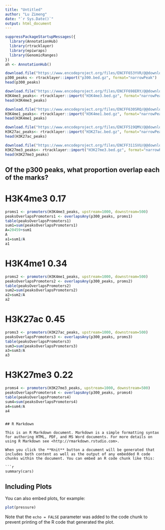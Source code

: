 ---
title: "Untitled"
author: "Lu Zimeng"
date: "`r Sys.Date()`"
output: html_document
---

```{r}
suppressPackageStartupMessages({
  library(AnnotationHub)
  library(rtracklayer)
  library(epiwraps)
  library(GenomicRanges)
})
ah <- AnnotationHub()
```


```{R}
download.file("https://www.encodeproject.org/files/ENCFF653YVR/@@download/ENCFF653YVR.bed.gz", dest="p300.bed.gz")
p300_peaks <- rtracklayer::import("p300.bed.gz", format="narrowPeak")
head(p300_peaks)
```


```{r}
download.file("https://www.encodeproject.org/files/ENCFF698ERY/@@download/ENCFF698ERY.bed.gz", dest="H3K4me3.bed.gz")
H3K4me3_peaks<- rtracklayer::import("H3K4me3.bed.gz", format="narrowPeak")
head(H3K4me3_peaks)

download.file("https://www.encodeproject.org/files/ENCFF630SRQ/@@download/ENCFF630SRQ.bed.gz", dest="H3K4me1.bed.gz")
H3K4me1_peaks<- rtracklayer::import("H3K4me1.bed.gz", format="narrowPeak")
head(H3K4me1_peaks)

download.file("https://www.encodeproject.org/files/ENCFF519QMV/@@download/ENCFF519QMV.bed.gz", dest="H3K27ac.bed.gz")
H3K27ac_peaks<- rtracklayer::import("H3K27ac.bed.gz", format="narrowPeak")
head(H3K27ac_peaks)

download.file("https://www.encodeproject.org/files/ENCFF311SVU/@@download/ENCFF311SVU.bed.gz", dest="H3K27me3.bed.gz")
H3K27me3_peaks<- rtracklayer::import("H3K27me3.bed.gz", format="narrowPeak")
head(H3K27me3_peaks)
```
## Of the p300 peaks, what proportion overlap each of the marks?
# H3K4me3  0.17
```{r}
proms1 <- promoters(H3K4me3_peaks, upstream=1000, downstream=500)
peaksOverlapsPromoters1 <- overlapsAny(p300_peaks, proms1)
table(peaksOverlapsPromoters1)
sum1=sum(peaksOverlapsPromoters1)
A=20459+sum1
A
a1=sum1/A
a1
```
# H3K4me1 0.34
```{r}
proms2 <- promoters(H3K4me1_peaks, upstream=1000, downstream=500)
peaksOverlapsPromoters2 <- overlapsAny(p300_peaks, proms2)
table(peaksOverlapsPromoters2)
sum2=sum(peaksOverlapsPromoters2)
a2=sum2/A
a2
```
# H3K27ac  0.45
```{r}
proms3 <- promoters(H3K27ac_peaks, upstream=1000, downstream=500)
peaksOverlapsPromoters3 <- overlapsAny(p300_peaks, proms3)
table(peaksOverlapsPromoters3)
sum3=sum(peaksOverlapsPromoters3)
a3=sum3/A
a3
```
# H3K27me3  0.22
```{r}
proms4 <- promoters(H3K27me3_peaks, upstream=1000, downstream=500)
peaksOverlapsPromoters4 <- overlapsAny(p300_peaks, proms4)
table(peaksOverlapsPromoters4)
sum4=sum(peaksOverlapsPromoters4)
a4=sum4/A
a4
```







```

## R Markdown

This is an R Markdown document. Markdown is a simple formatting syntax for authoring HTML, PDF, and MS Word documents. For more details on using R Markdown see <http://rmarkdown.rstudio.com>.

When you click the **Knit** button a document will be generated that includes both content as well as the output of any embedded R code chunks within the document. You can embed an R code chunk like this:

```{r cars}
summary(cars)
```

## Including Plots

You can also embed plots, for example:

```{r pressure, echo=FALSE}
plot(pressure)
```

Note that the `echo = FALSE` parameter was added to the code chunk to prevent printing of the R code that generated the plot.
